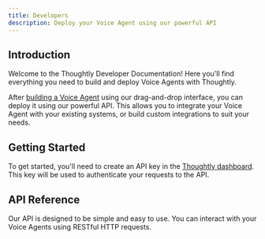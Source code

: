 ```yaml
---
title: Developers
description: Deploy your Voice Agent using our powerful API
---
```


## Introduction

Welcome to the Thoughtly Developer Documentation! Here you'll find everything you need to build and deploy Voice Agents with Thoughtly.

After [building a Voice Agent](/build/overview.mdx) using our drag-and-drop interface, you can deploy it using our powerful API. This allows you to integrate your Voice Agent with your existing systems, or build custom integrations to suit your needs.

## Getting Started

To get started, you'll need to create an API key in the [Thoughtly dashboard](https://app.thought.ly). This key will be used to authenticate your requests to the API.

## API Reference

Our API is designed to be simple and easy to use. You can interact with your Voice Agents using RESTful HTTP requests.


<NextSection
	title="API Reference"
    icon="code"
    href="/api-reference"
    description="Learn how to interact with your Voice Agents using our API ->"
/>
